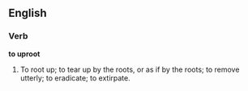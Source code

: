 ==English==

===Verb===

'''to uproot'''

#To root up; to tear up by the roots, or as if by the roots; to remove utterly; to eradicate; to extirpate.